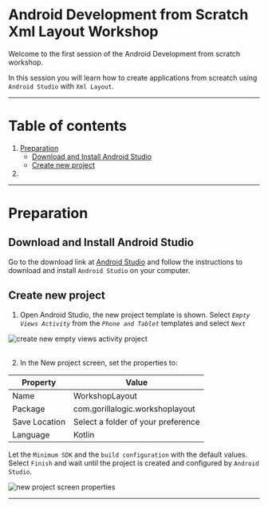 # Android Development from Scratch Xml Layout Workshop

Welcome to the first session of the Android Development from scratch workshop.

In this session you will learn how to create applications from screatch using `Android Studio` with `Xml Layout`.

---

# Table of contents

1. [Preparation](#Preparation)
    - [Download and Install Android Studio](#download-and-install-android-studio)
    - [Create new project](#create-new-project)
1. 

---

# Preparation

## Download and Install Android Studio

Go to the download link at <a href="https://developer.android.com/studio" target="_blank">Android Studio</a> and follow the instructions to download and install `Android Studio` on your computer.

## Create new project

1. Open Android Studio, the new project template is shown.
Select *`Empty Views Activity`* from the *`Phone and Tablet`* templates and select *`Next`*

<img src="docs-images/0-image.png" max-width="100%"  alt="create new empty views activity project"/>

<br/>
<br/>

2. In the New project screen, set the properties to:

| **Property** | **Value**     |
| ----------|-----------------|
| Name     |  WorkshopLayout        |
| Package     |  com.gorillalogic.workshoplayout        |
| Save Location     |  Select a folder of your preference        |
| Language     |  Kotlin        |

Let the `Minimum SDK` and the `build configuration` with the default values.
Select `Finish` and wait until the project is created and configured by `Android Studio`.

<img src="docs-images/1-image.png" max-width="100%"  alt="new project screen properties"/>

---

